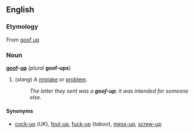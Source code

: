 ==English==
===Etymology===
From [[goof up]]

===Noun===
'''[[goof]]-[[up]]''' (''plural'' '''goof-ups''')

#(''slang'') A [[mistake]] or [[problem]].
#:''The letter they sent was a '''goof-up'''; it was intended for someone else.''

====Synonyms====
*[[cock-up]] (''UK''), [[foul-up]], [[fuck-up]] (''taboo''), [[mess-up]], [[screw-up]]